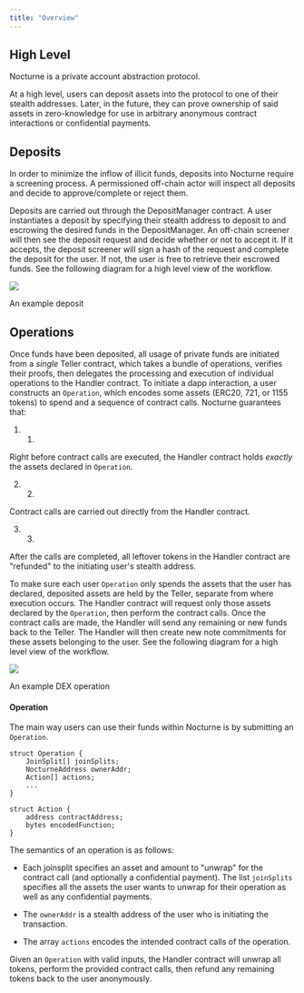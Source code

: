 ```yaml
---
title: "Overview"
---
```


## High Level

Nocturne is a private account abstraction protocol.

At a high level, users can deposit assets into the protocol to one of their stealth addresses. Later, in the future, they can prove ownership of said assets in zero-knowledge for use in arbitrary anonymous contract interactions or confidential payments.

## Deposits

In order to minimize the inflow of illicit funds, deposits into Nocturne require a screening process. A permissioned off-chain actor will inspect all deposits and decide to approve/complete or reject them.

Deposits are carried out through the DepositManager contract. A user instantiates a deposit by specifying their stealth address to deposit to and escrowing the desired funds in the DepositManager. An off-chain screener will then see the deposit request and decide whether or not to accept it. If it accepts, the deposit screener will sign a hash of the request and complete the deposit for the user. If not, the user is free to retrieve their escrowed funds. See the following diagram for a high level view of the workflow.

![](/images/nocturne/the-nocturne-protocol/deposits-diagram.png)

An example deposit

## Operations

Once funds have been deposited, all usage of private funds are initiated from a _single_ Teller contract, which takes a bundle of operations, verifies their proofs, then delegates the processing and execution of individual operations to the Handler contract. To initiate a dapp interaction, a user constructs an `Operation`, which encodes some assets (ERC20, 721, or 1155 tokens) to spend and a sequence of contract calls. Nocturne guarantees that:

1. 1.  
Right before contract calls are executed, the Handler contract holds _exactly_ the assets declared in `Operation`.

2. 2.  
Contract calls are carried out directly from the Handler contract.

3. 3.  
After the calls are completed, all leftover tokens in the Handler contract are "refunded" to the initiating user's stealth address.

To make sure each user `Operation` only spends the assets that the user has declared, deposited assets are held by the Teller, separate from where execution occurs. The Handler contract will request only those assets declared by the `Operation`, then perform the contract calls. Once the contract calls are made, the Handler will send any remaining or new funds back to the Teller. The Handler will then create new note commitments for these assets belonging to the user. See the following diagram for a high level view of the workflow.

![](/images/nocturne/the-nocturne-protocol/protocol-diagram-gitbook.png)

An example DEX operation

#### Operation

The main way users can use their funds within Nocturne is by submitting an `Operation`.

```
struct Operation {
    JoinSplit[] joinSplits;
    NocturneAddress ownerAddr;
    Action[] actions;
    ...
}

struct Action {
    address contractAddress;
    bytes encodedFunction;
}
```

The semantics of an operation is as follows:

* Each joinsplit specifies an asset and amount to "unwrap" for the contract call (and optionally a confidential payment). The list `joinSplits` specifies all the assets the user wants to unwrap for their operation as well as any confidential payments.

* The `ownerAddr` is a stealth address of the user who is initiating the transaction.

* The array `actions` encodes the intended contract calls of the operation.

Given an `Operation` with valid inputs, the Handler contract will unwrap all tokens, perform the provided contract calls, then refund any remaining tokens back to the user anonymously.